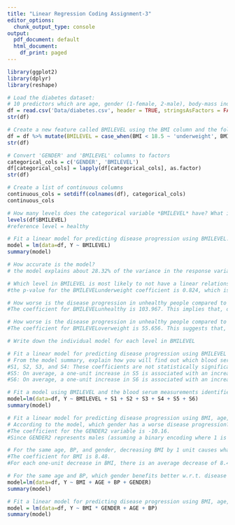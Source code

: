 ---
title: "Linear Regression Coding Assignment-3"
editor_options:
  chunk_output_type: console
output:
  pdf_document: default
  html_document:
    df_print: paged
---
```{r}
library(ggplot2)
library(dplyr)
library(reshape)
```

```{r}
# Load the diabetes dataset: 
# 10 predictors which are age, gender (1-female, 2-male), body-mass index, average blood pressure, and six blood serum measurements and 1 response variable which is a quantitative measure of disease progression one year after baseline)
df = read.csv('Data/diabetes.csv', header = TRUE, stringsAsFactors = FALSE)
str(df)
```

```{r}
# Create a new feature called BMILEVEL using the BMI column and the following rules: BMI < 18.5 is underweight, 18.5 <= BMI <= 24.9 is healthy, 25 <= BMI <= 29.9 is overweight, BMI >= 30 is unhealthy
df = df %>% mutate(BMILEVEL = case_when(BMI < 18.5 ~ 'underweight', BMI >= 18.5 & BMI <= 24.9 ~ 'healthy', BMI >= 25 & BMI <= 29.9 ~ 'overweight', BMI >= 30 ~ 'unhealthy'))
str(df)
```


```{r}
# Convert 'GENDER' and 'BMILEVEL' columns to factors
categorical_cols = c('GENDER', 'BMILEVEL')
df[categorical_cols] = lapply(df[categorical_cols], as.factor)
str(df)
```

```{r}
# Create a list of continuous columns
continuous_cols = setdiff(colnames(df), categorical_cols)
continuous_cols
```

```{r}
# How many levels does the categorical variable *BMILEVEL* have? What is the reference level? 
levels(df$BMILEVEL)
#reference level = healthy
```

```{r}
# Fit a linear model for predicting disease progression using BMILEVEL. Print the model's summary.
model = lm(data=df, Y ~ BMILEVEL)
summary(model)

# How accurate is the model?
# the model explains about 28.32% of the variance in the response variable

# Which level in BMILEVEL is most likely to not have a linear relationship with disease progression? What is the reason?
#the p-value for the BMILEVELunderweight coefficient is 0.824, which is high. This suggests that the linear relationship between disease progression and being underweight is not significant

# How worse is the disease progression in unhealthy people compared to the healthy ones?
#The coefficient for BMILEVELunhealthy is 103.967. This implies that, on average, the disease progression is 103.967 units higher for unhealthy individuals compared to healthy ones.

# How worse is the disease progression in unhealthy people compared to the overweight ones?
#The coefficient for BMILEVELoverweight is 55.656. This suggests that, on average, the disease progression is 55.656 units higher for unhealthy individuals compared to overweight ones. 

# Write down the individual model for each level in BMILEVEL


```

```{r}
# Fit a linear model for predicting disease progression using BMILEVEL and the blood serum measurements. 
# From the model summary, explain how you will find out which blood serum measurements are most likely to have a linear relationship with disease progression.
#S1, S2, S3, and S4: These coefficients are not statistically significant at conventional significance levels (p-values > 0.05), indicating that their linear relationships with disease progression are not statistically significant in this model.
#S5: On average, a one-unit increase in S5 is associated with an increase of approximately 80.92 units in disease progression (p-value: 1.94e-06).
#S6: On average, a one-unit increase in S6 is associated with an increase of approximately 0.57 units in disease progression (p-value: 0.04264).

# Fit a model using BMILEVEL and the blood serum measurements identified in the previous question and compare its accuracy with the model fit using BMILEVEL and all blood serum measurements.
model=lm(data=df, Y ~ BMILEVEL + S1 + S2 + S3 + S4 + S5 + S6)
summary(model)
```

```{r}
# Fit a linear model for predicting disease progression using BMI, age, BP, and gender. How accurate is the model? 
# According to the model, which gender has a worse disease progression? Explain why.
#The coefficient for the GENDER2 variable is -10.16.
#Since GENDER2 represents males (assuming a binary encoding where 1 is female and 2 is male), the negative coefficient suggests that, on average, males have a disease progression approximately 10.16 units lower than females.

# For the same age, BP, and gender, decreasing BMI by 1 unit causes what change in the disease progression?
#The coefficient for BMI is 8.48.
#For each one-unit decrease in BMI, there is an average decrease of 8.48 units in disease progression.

# For the same age and BP, which gender benefits better w.r.t. disease progressions by decreasing BMI by 1 unit. Explain.
model=lm(data=df, Y ~ BMI + AGE + BP + GENDER)
summary(model)
```

```{r}
# Fit a linear model for predicting disease progression using BMI, age, BP, gender and interaction between BMI and gender. Is this model more accurate than the model without interaction between BMI and gender? = yes
model = lm(data=df, Y ~ BMI * GENDER + AGE + BP)
summary(model)
```





